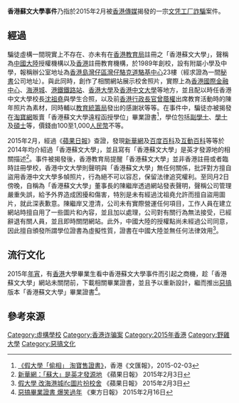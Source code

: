 '''香港蘇文大學事件'''乃指於2015年2月被[[香港傳媒|香港傳媒]]揭發的一宗[[文凭工厂|文凭工厂]][[詐騙|詐騙]]案件。

== 經過 ==
騙徒虛構一間現實上不存在、亦未有在[[香港教育局|香港教育局]]註冊之「香港蘇文大學」，聲稱為[[中國大陸|中國大陸]]授權機構以及[[香港|香港]]註冊教育機構，於1989年創校，設有附屬小學及中學，報稱辦公室地址為[[香港島|香港島]][[灣仔區|灣仔區]][[灣仔|灣仔]][[駱克道|駱克道]][[駱基中心|駱基中心]]23樓（經求證為一間[[公司秘書|秘書]]公司地址）。與此同時，創作了相關網站展示校舍照片，實際上為[[香港|香港]][[國際金融中心_(香港)|國際金融中心]]、[[海港城|海港城]]、[[港鐵|港鐵]][[鐵路站|鐵路站]]、[[香港大學|香港大學]]及[[香港中文大學|香港中文大學]]等地方，並且配以時任香港中文大學校長[[沈祖堯|沈祖堯]]與學生合照，以及前[[香港行政長官|香港行政長官]][[曾蔭權|曾蔭權]]出席教育活動時的陳年照片為素材，同時輔以[[教育統籌局|教育統籌局]]發出的感謝狀等等。在事件中，騙徒亦被揭發在[[淘寶網|淘寶網]]販賣「香港蘇文大學遠程函授學位」畢業證書<ref>[http://paper.wenweipo.com/2015/02/09/ED1502090017.htm 《假大學「偷相」 淘寶售證書》]，香港《文匯報》，2015-02-03 </ref>，學位包括[[副學士|副學士]]、[[學士|學士]]及[[碩士|碩士]]等，價錢由100至1,000[[人民幣|人民幣]]不等。

2015年2月，經過《[[香港蘋果日報|蘋果日報]]》查證，發現[[新華網|新華網]]及[[百度百科|百度百科]]及[[互動百科|互動百科]]等等於2014年均介紹過「香港蘇文大學」，並且寫有「香港蘇文大學」是英才發源地的相關描述<ref>[http://hk.apple.nextmedia.com/news/art/20150203/19027361 新華網：「蘇大」是英才發源地] 《蘋果日報》 2015年2月3日</ref>。事件被揭發後，香港教育局提醒「香港蘇文大學」並非香港註冊或者臨時註冊學校，香港中文大學則聲明與「香港蘇文大學」無任何關係，批評對方擅自盜用香港中文大學多幀照片，行為絕不可以容忍，保留法律追究權利。至同月2日傍晚，自稱為「香港蘇文大學」董事長的陳繼岸透過網站發表聲明，聲稱公司管理嚴重失誤，給予外界造成困擾和傷害，特別是未有經過沈祖堯允許而擅自盜用圖片，就此深表歉意。陳繼岸又澄清，公司未有實際營運任何項目，工作人員在建立網站時擅自用了一些圖片和內容，並且加以處理，公司對有關行為無法接受，已經辭退有關人員，並且即時關閉網站。此外，中國大陸的授權點尚未經過公司同意，因此擅自頒發所謂學位證書為虛擬性質，證書在中國大陸並無任何法律效用<ref>[http://hk.apple.nextmedia.com/news/first/20150203/19027356 假大學 改海港城ifc圖片扮校舍] 《蘋果日報》 2015年2月3日</ref>。

== 流行文化 ==
2015年[[年宵|年宵]]，有[[香港|香港]]大學畢業生看中香港蘇文大學事件而引起之商機，趁「香港蘇文大學」網站未關閉前，下載相關畢業證書，並且予以重新設計，繼而推出[[惡搞|惡搞]]版本「香港蘇文大學」畢業證書<ref>[http://orientaldaily.on.cc/cnt/news/20150216/00176_022.html 惡搞畢業證書 爆笑過年] 《東方日報》 2015年2月16日</ref>。

==參考來源==
{{reflist}}

[[Category:虛構學校|Category:虛構學校]]
[[Category:香港诈骗案|Category:香港诈骗案]]
[[Category:2015年香港|Category:2015年香港]]
[[Category:野雞大學|Category:野雞大學]]
[[Category:惡搞文化|Category:惡搞文化]]